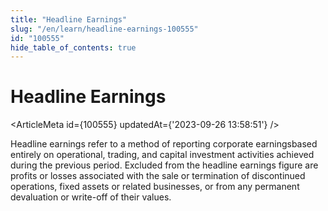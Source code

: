 ```yaml
---
title: "Headline Earnings"
slug: "/en/learn/headline-earnings-100555"
id: "100555"
hide_table_of_contents: true
---
```



# Headline Earnings

<ArticleMeta id={100555} updatedAt={'2023-09-26 13:58:51'} />
<div className='border-solid border-b border-t-0 my-4 border-[var(--ifm-color-gray-300)]' />

Headline earnings refer to a method of reporting corporate earningsbased entirely on operational, trading, and capital investment activities achieved during the previous period. Excluded from the headline earnings figure are profits or losses associated with the sale or termination of discontinued operations, fixed assets or related businesses, or from any permanent devaluation or write-off of their values.
